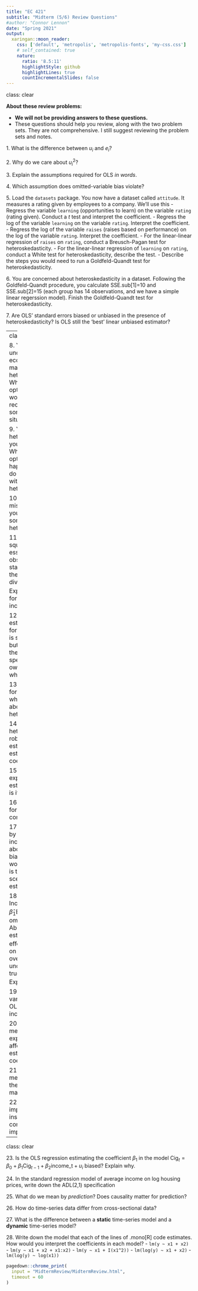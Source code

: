 ```yaml
---
title: "EC 421"
subtitle: "Midterm (5/6) Review Questions"
#author: "Connor Lennon"
date: "Spring 2021"
output:
  xaringan::moon_reader:
    css: ['default', 'metropolis', 'metropolis-fonts', 'my-css.css']
    # self_contained: true
    nature:
      ratio: '8.5:11'
      highlightStyle: github
      highlightLines: true
      countIncrementalSlides: false
---
```

class: clear

**About these review problems:**

- **We will not be providing answers to these questions.**
- These questions should help you review, along with the two problem sets. They are not comprehensive. I still suggest reviewing the problem sets and notes.

1\. What is the difference between $u_i$ and $e_i$?

2\. Why do we care about $u_i^2$?

3\. Explain the assumptions required for OLS _in words_.

4\. Which assumption does omitted-variable bias violate?

5\. Load the `datasets` package. You now have a dataset called `attitude`. It measures a rating given by employees to a company. We'll use this 
  - Regress the variable `learning` (opportunities to learn) on the variable `rating` (rating given). Conduct a _t_ test and interpret the coefficient.
  - Regress the log of the variable `learning` on the variable `rating`. Interpret the coefficient.
  - Regress the log of the variable `raises` (raises based on performance) on the log of the variable `rating`. Interpret the coefficient.
  - For the linear-linear regression of `raises` on `rating`, conduct a Breusch-Pagan test for heteroskedasticity.
  - For the linear-linear regression of `learning` on `rating`, conduct a White test for heteroskedasticity, describe the test.
  - Describe the steps you would need to run a Goldfeld-Quandt test for heteroskedasticity.

6\. You are concerned about heteroskedasticity in a dataset. Following the Goldfeld-Quandt procedure, you calculate SSE.sub[1]=10 and SSE.sub[2]=15 (each group has 14 observations, and we have a simple linear regerssion model). Finish the Goldfeld-Quandt test for heteroskedasticity.

7\. Are OLS' standard errors biased or unbiased in the presence of heteroskedasticity? Is OLS still the 'best' linear unbiased estimator?

---
class: clear

8\. You think the data underlying your econometric model may be heteroskedastic.
  - What are your options?
  - What would you recommend to someone in this situation?

9\. You have detected heteroskedasticity in your data/model.
  - What are your options?
  - What happens if you don't do anything to deal with the heteroskedasticity?

10\. Explain why misspecification of your model can sometimes lead to heteroskedasticity?

11\. Weighted least squares (WLS) essentially divides observations by the standard deviation of their disturbance (_i.e._, dividing by $\sigma_i$). Explain the intuition for how this can increase efficiency.

12\. fGLS which estimates the weights for a WLS regression is said to be 'biased, but consistent given the correct specification.' In your own words, explain what this means.

13\. If OLS is unbiased for our coefficients, why do we care about heteroskedasticity?

14\. For the White, heteroskedasticity-robust standard error estimator, how do we estimate the coefficients?

15\. What is the expected value of the estimator $\frac{\sum_i^NX_i}{N/2} $? What is its variance?

16\. What is required for an estimator to be consistent?

17\. Can an estimator by unbiased and inconsistent? What about consistent and biased? In your own words, explain what is the best case scenario for an estimator?

18\. In the regression $\text{Income}_i = \hat{\beta}_0 + \hat{\beta}_1 \text{Education}_{i} + e_i$, we omitted the variable $\text{Ability}$. Will our estimate $\hat{\beta}_1$ (the effect of education on income) overestimate or underestimate the true value of $\beta_1$? Explain.

19\. Does omitted-variable bias cause OLS to be inconsistent?

20\. How does a mis-measured explanatory variable affect OLS's estimates for the coefficients?

21\. Does measurement error in the outcome variable matter? Explain.

22\. Why is causality important? Are there instances where correlation is also important/interesting?

---
class: clear

23\. Is the OLS regression estimating the coefficient $\beta_1$ in the model $\text{Cig}_t = \beta_0 + \beta_1\text{Cig}_{t-1} + \beta_2\text{income_t} + u_i$  biased? Explain why.

24\. In the standard regression model of average income on log housing prices, write down the ADL(2,1) specification

25\. What do we mean by *prediction*? Does causality matter for prediction?

26\. How do time-series data differ from cross-sectional data?

27\. What is the difference between a **static** time-series model and a **dynamic** time-series model?

28\. Write down the model that each of the lines of .mono[R] code estimates. How would you interpret the coefficients in each model?
  - `lm(y ~ x1 + x2)`
  - `lm(y ~ x1 + x2 + x1:x2)`
  - `lm(y ~ x1 + I(x1^2))`
  - `lm(log(y) ~ x1 + x2)`
  - `lm(log(y) ~ log(x1))`

```r
pagedown::chrome_print(
  input = "MidtermReview/MidtermReview.html",
  timeout = 60
)
```